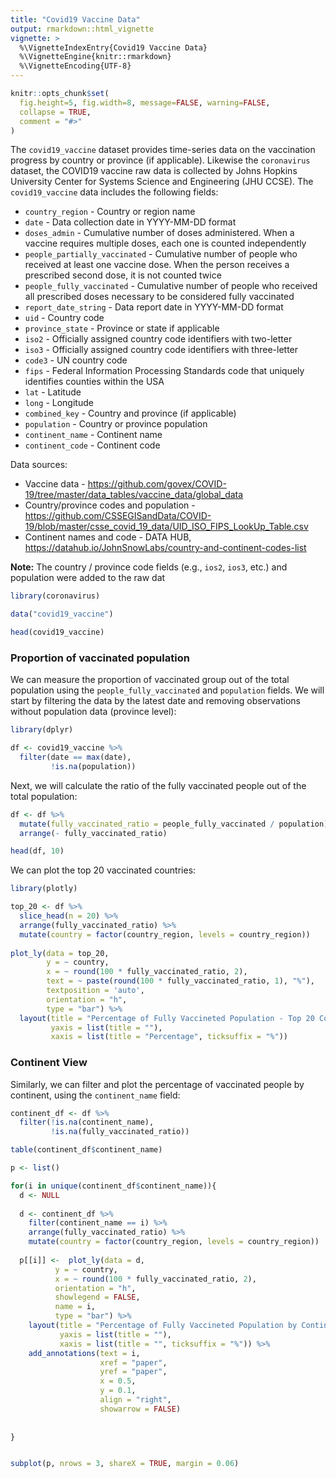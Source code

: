 ```yaml
---
title: "Covid19 Vaccine Data"
output: rmarkdown::html_vignette
vignette: >
  %\VignetteIndexEntry{Covid19 Vaccine Data}
  %\VignetteEngine{knitr::rmarkdown}
  %\VignetteEncoding{UTF-8}
---
```


```r
knitr::opts_chunk$set(
  fig.height=5, fig.width=8, message=FALSE, warning=FALSE,
  collapse = TRUE,
  comment = "#>"
)
```

The `covid19_vaccine` dataset provides time-series data on the vaccination progress by country or province (if applicable). Likewise the `coronavirus` dataset, the COVID19 vaccine raw data is collected by Johns Hopkins University Center for Systems Science and Engineering (JHU CCSE). The `covid19_vaccine` data includes the following fields:

-   `country_region` - Country or region name
-   `date` - Data collection date in YYYY-MM-DD format
-   `doses_admin` - Cumulative number of doses administered. When a vaccine requires multiple doses, each one is counted independently
-   `people_partially_vaccinated` - Cumulative number of people who received at least one vaccine dose. When the person receives a prescribed second dose, it is not counted twice
-   `people_fully_vaccinated` - Cumulative number of people who received all prescribed doses necessary to be considered fully vaccinated
-   `report_date_string` - Data report date in YYYY-MM-DD format
-   `uid` - Country code
-   `province_state` - Province or state if applicable
-   `iso2` - Officially assigned country code identifiers with two-letter
-   `iso3` - Officially assigned country code identifiers with three-letter
-   `code3` - UN country code
-   `fips` - Federal Information Processing Standards code that uniquely identifies counties within the USA
-   `lat` - Latitude
-   `long` - Longitude
-   `combined_key` - Country and province (if applicable)
-   `population` - Country or province population
-   `continent_name` - Continent name
-   `continent_code` - Continent code

Data sources:

-   Vaccine data - <https://github.com/govex/COVID-19/tree/master/data_tables/vaccine_data/global_data>
-   Country/province codes and population - <https://github.com/CSSEGISandData/COVID-19/blob/master/csse_covid_19_data/UID_ISO_FIPS_LookUp_Table.csv>
-   Continent names and code - DATA HUB, <https://datahub.io/JohnSnowLabs/country-and-continent-codes-list>

**Note:** The country / province code fields (e.g., `ios2`, `ios3`, etc.) and population were added to the raw dat

```r
library(coronavirus)

data("covid19_vaccine")

head(covid19_vaccine)
```

### Proportion of vaccinated population

We can measure the proportion of vaccinated group out of the total population using the `people_fully_vaccinated` and `population` fields. We will start by filtering the data by the latest date and removing observations without population data (province level):

```r
library(dplyr)

df <- covid19_vaccine %>% 
  filter(date == max(date),
         !is.na(population)) 
```

Next, we will calculate the ratio of the fully vaccinated people out of the total population:

```r
df <- df %>% 
  mutate(fully_vaccinated_ratio = people_fully_vaccinated / population) %>%
  arrange(- fully_vaccinated_ratio)

head(df, 10)
```

We can plot the top 20 vaccinated countries:

```r
library(plotly)

top_20 <- df %>% 
  slice_head(n = 20) %>%
  arrange(fully_vaccinated_ratio) %>%
  mutate(country = factor(country_region, levels = country_region))
  
plot_ly(data = top_20,
        y = ~ country,
        x = ~ round(100 * fully_vaccinated_ratio, 2),
        text = ~ paste(round(100 * fully_vaccinated_ratio, 1), "%"),
        textposition = 'auto',
        orientation = "h",
        type = "bar") %>%
  layout(title = "Percentage of Fully Vaccineted Population - Top 20 Countries",
         yaxis = list(title = ""),
         xaxis = list(title = "Percentage", ticksuffix = "%"))

```

### Continent View

Similarly, we can filter and plot the percentage of vaccinated people by continent, using the `continent_name` field:

```r

continent_df <- df %>%
  filter(!is.na(continent_name),
         !is.na(fully_vaccinated_ratio))

table(continent_df$continent_name)

p <- list()

for(i in unique(continent_df$continent_name)){
  d <- NULL
  
  d <- continent_df %>% 
    filter(continent_name == i) %>% 
    arrange(fully_vaccinated_ratio) %>%
    mutate(country = factor(country_region, levels = country_region))
  
  p[[i]] <-  plot_ly(data = d,
          y = ~ country,
          x = ~ round(100 * fully_vaccinated_ratio, 2),
          orientation = "h",
          showlegend = FALSE,
          name = i,
          type = "bar") %>%
    layout(title = "Percentage of Fully Vaccineted Population by Continent and Country",
           yaxis = list(title = ""),
           xaxis = list(title = "", ticksuffix = "%")) %>%
    add_annotations(text = i,
                    xref = "paper",
                    yref = "paper",
                    x = 0.5,
                    y = 0.1,
                    align = "right",
                    showarrow = FALSE)
  
  
}


subplot(p, nrows = 3, shareX = TRUE, margin = 0.06)
  
```
